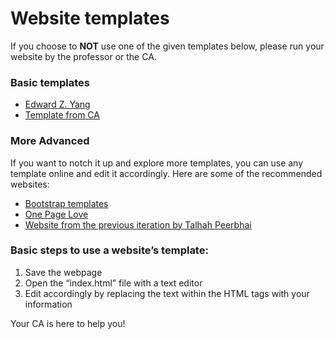 
# Website templates

<Callout emoji="⚠️">If you choose to **NOT** use one of the given templates below, please run your website by the professor or the CA.</Callout>

### Basic templates

- [Edward Z. Yang](http://ezyang.com/)
- [Template from CA](https://github.com/Inverseit/07129template)

### More Advanced
If you want to notch it up and explore more templates, you can use any template online and edit it accordingly. Here are some of the recommended websites:

- [Bootstrap templates](http://getbootstrap.com/)
- [One Page Love](https://onepagelove.com/)
- [Website from the previous iteration by Talhah Peerbhai](https://web2.qatar.cmu.edu/~tpeerbha/)

### Basic steps to use a website’s template:

1.	Save the webpage
2.	Open the “index.html” file with a text editor 
3.	Edit accordingly by replacing the text within the HTML tags with your information

<Callout>Your CA is here to help you!</Callout>
